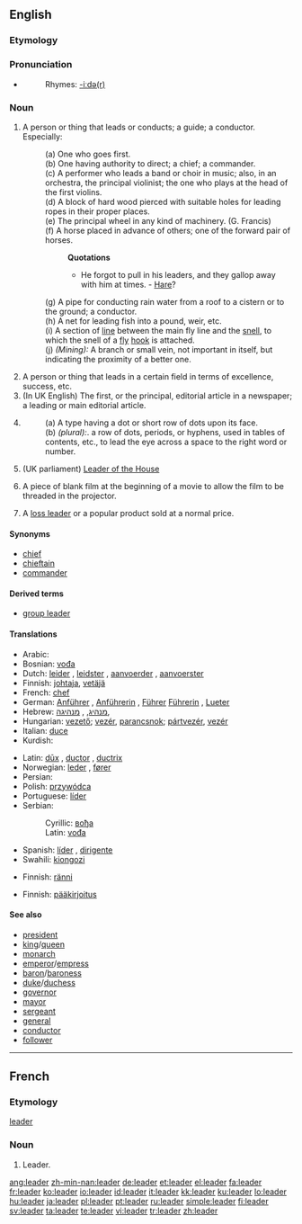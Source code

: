 {{wikipedia|dab=leader (disambiguation)}}
==English==

{{webster}}

===Etymology===
{{suffix|lead|er}}

===Pronunciation===
* {{audio|en-us-leader.ogg|Audio (US)}}
*: Rhymes: [[Rhymes:English:-iːdə(r)|-iːdə(r)]]

===Noun===
{{en-noun}}

# A person or thing that leads or conducts; a guide; a conductor. Especially:
#: (a) One who goes first.
#: (b) One having authority to direct; a chief; a commander.
#: (c) {{music}} A performer who leads a band or choir in music; also, in an orchestra, the principal violinist; the one who plays at the head of the first violins.
#: (d) {{nautical}} A block of hard wood pierced with suitable holes for leading ropes in their proper places.
#: (e) {{engineering}} {{obsolete}} The principal wheel in any kind of machinery. (G. Francis)
#: (f) A horse placed in advance of others; one of the forward pair of horses.
#:: '''Quotations'''
#::* He forgot to pull in his leaders, and they gallop away with him at times. - [[Hare]]?
#: (g) A pipe for conducting rain water from a roof to a cistern or to the ground; a conductor.
#: (h) {{context|fishing}} A net for leading fish into a pound, weir, etc.
#: (i) {{context|fishing}} A section of [[line]] between the main fly line and the [[snell]], to which the snell of a [[fly]] [[hook]] is attached.
#: (j) ''(Mining):'' A branch or small vein, not important in itself, but indicating the proximity of a better one.
# A person or thing that leads in a certain field in terms of excellence, success, etc.
# (In UK English) The first, or the principal, editorial article in a newspaper; a leading or main editorial article.
# {{printing}}
#: (a) A type having a dot or short row of dots upon its face.
#: (b) ''(plural):''. a row of dots, periods, or hyphens, used in tables of contents, etc., to lead the eye across a space to the right word or number.
# (UK parliament) [[Leader of the House]]
# {{film}} A piece of blank film at the beginning of a movie to allow the film to be threaded in the projector.
# A [[loss leader]] or a popular product sold at a normal price.
{{rfc}}

====Synonyms====
* [[chief]]
* [[chieftain]]
* [[commander]]

====Derived terms====
*[[group leader]]

====Translations====
{{trans-top|one having authority}}
* Arabic: {{Arab|[[القائد]], [[زعيم]]}}
* Bosnian: [[vođa]] {{m}}
* Dutch: [[leider]] {{m}}, [[leidster]] {{f}}, [[aanvoerder]] {{m}}, [[aanvoerster]] {{f}}
* Finnish: [[johtaja]], [[vetäjä]]
* French: [[chef]] {{m}}
* German: [[Anführer]] {{m}}, [[Anführerin]] {{f}}, [[Führer]] {{m}} [[Führerin]] {{f}}, [[Lueter]]
* Hebrew: [[מנהיג]], {{m}}, [[מנהיגה]], {{f}}
* Hungarian: [[vezető]]; [[vezér]], [[parancsnok]]; [[pártvezér]], [[vezér]]
* Italian: [[duce]] {{m}}
* Kurdish: {{KUchar|[[سه‌رۆک]]}}
{{trans-mid}}
* Latin: [[dux|dūx]] {{m}}, [[ductor]] {{m}}, [[ductrix]] {{f}}
* Norwegian: [[leder]] {{m}}, [[fører]] {{m}}
* Persian: {{fa-Arab|[[رهبر]]}}
* Polish: [[przywódca]] {{m}}
* Portuguese: [[líder]] {{m}}
* Serbian:
*: Cyrillic: [[вођа]] {{m}}
*: Latin: [[vođa]] {{m}}
* Spanish: [[líder]] {{m|f}}, [[dirigente]] {{m}}
* Swahili: [[kiongozi]]
{{trans-bottom}}

{{trans-top|pipe to conduct water from the roof}}
* Finnish: [[ränni]]
{{trans-mid}}
{{trans-bottom}}

{{trans-top|principal article in a newspaper}}
* Finnish: [[pääkirjoitus]]
{{trans-mid}}
{{trans-bottom}}

====See also====
<!--Common Leader titles-->
* [[president]]
* [[king]]/[[queen]]
* [[monarch]]
* [[emperor]]/[[empress]]
* [[baron]]/[[baroness]]
* [[duke]]/[[duchess]]
* [[governor]]
* [[mayor]]
* [[sergeant]]
* [[general]]
* [[conductor]]
* [[follower]] <!-- A spouse, so to speak. -->

----
==French==

===Etymology===
{{E.|fr}} [[leader#English|leader]]

===Noun===
{{fr-noun|m}}

# Leader.

[[ang:leader]]
[[zh-min-nan:leader]]
[[de:leader]]
[[et:leader]]
[[el:leader]]
[[fa:leader]]
[[fr:leader]]
[[ko:leader]]
[[io:leader]]
[[id:leader]]
[[it:leader]]
[[kk:leader]]
[[ku:leader]]
[[lo:leader]]
[[hu:leader]]
[[ja:leader]]
[[pl:leader]]
[[pt:leader]]
[[ru:leader]]
[[simple:leader]]
[[fi:leader]]
[[sv:leader]]
[[ta:leader]]
[[te:leader]]
[[vi:leader]]
[[tr:leader]]
[[zh:leader]]